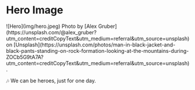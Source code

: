 
# Hero Image
<HeroContainer>
  ![Hero](img/hero.jpeg)
</HeroContainer>
<Caption>
  Photo by [Alex Gruber](https://unsplash.com/@alex_gruber?utm_content=creditCopyText&utm_medium=referral&utm_source=unsplash)
  on [Unsplash](https://unsplash.com/photos/man-in-black-jacket-and-black-pants-standing-on-rock-formation-looking-at-the-mountains-during-ZOCb5G9tA7A?utm_content=creditCopyText&utm_medium=referral&utm_source=unsplash).
</Caption>

🎶 We can be heroes, just for one day.
